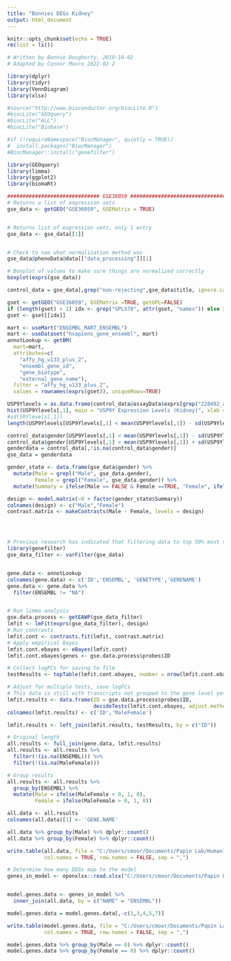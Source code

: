 ---
title: "Bonnies DEGs Kidney"
output: html_document
---

```{r setup, include=FALSE}
knitr::opts_chunk$set(echo = TRUE)
rm(list = ls())
```



```{r load}
# Written by Bonnie Dougherty, 2019-10-02
# Adapted by Connor Moore 2022-02-2

library(dplyr)
library(tidyr)
library(VennDiagram)
library(xlsx)

#source("http://www.bioconductor.org/biocLite.R")
#biocLite("GEOquery")
#biocLite("ALL")
#biocLite("Biobase")

#if (!requireNamespace("BiocManager", quietly = TRUE))
#  install.packages("BiocManager")
#BiocManager::install("genefilter")

library(GEOquery)
library(limma)
library(ggplot2)
library(biomaRt)

############################## GSE36059 #########################################################################
# Returns a list of expression sets
gse_data <- getGEO("GSE36059", GSEMatrix = TRUE)


# Returns list of expression sets, only 1 entry
gse_data <- gse_data[[1]]


# Check to see what normalization method was
gse_data@phenoData@data[["data_processing"]][1]

# Boxplot of values to make sure things are normalized correctly
boxplot(exprs(gse_data))
```

```{r analyze}

control_data = gse_data[,grep("non-rejecting",gse_data$title, ignore.case = T)]

gset <- getGEO("GSE36059", GSEMatrix =TRUE, getGPL=FALSE)
if (length(gset) > 1) idx <- grep("GPL570", attr(gset, "names")) else idx <- 1
gset <- gset[[idx]]

mart <- useMart("ENSEMBL_MART_ENSEMBL")
mart <- useDataset("hsapiens_gene_ensembl", mart)
annotLookup <- getBM(
  mart=mart,
  attributes=c(
    "affy_hg_u133_plus_2",
    "ensembl_gene_id",
    "gene_biotype",
    "external_gene_name"),
  filter = "affy_hg_u133_plus_2",
  values = rownames(exprs(gset)), uniqueRows=TRUE)

USP9Ylevels = as.data.frame(control_data@assayData$exprs[grep("228492_at", rownames(control_data@assayData$exprs)),]) #USP9Y - GENE NAME
hist(USP9Ylevels[,1], main = "USP9Y Expression Levels (Kidney)", xlab = "USP9Y")
#sd(SRYlevels[,1])
length(USP9Ylevels[USP9Ylevels[,1] < mean(USP9Ylevels[,1]) - sd(USP9Ylevels[,1]),])

control_data$gender[USP9Ylevels[,1] < mean(USP9Ylevels[,1]) - sd(USP9Ylevels[,1])] = "Female"
control_data$gender[USP9Ylevels[,1] > mean(USP9Ylevels[,1]) + sd(USP9Ylevels[,1])] = "Male"
genderdata = control_data[,!is.na(control_data$gender)]
gse_data = genderdata
```

```{r real analyze}

gender_state <- data.frame(gse_data$gender) %>% 
  mutate(Male = grepl("Male", gse_data.gender), 
         Female = grepl("Female", gse_data.gender)) %>% 
  mutate(Summary = ifelse(Male == FALSE & Female ==TRUE, "Female", ifelse(Male == TRUE & Female == FALSE, "Male", NA)))

design <- model.matrix(~0 + factor(gender_state$Summary))
colnames(design) <- c("Male","Female")
contrast.matrix <- makeContrasts(Male - Female, levels = design)




# Previous research has indicated that filtering data to top 50% most variable genes increases power
library(genefilter)
gse_data_filter <- varFilter(gse_data)


gene.data <- annotLookup
colnames(gene.data) <- c('ID','ENSEMBL', 'GENETYPE','GENENAME')
gene.data <- gene.data %>% 
  filter(ENSEMBL != "NA")


# Run limma analysis
gse.data.process <- getEAWP(gse_data_filter)
lmfit <- lmFit(exprs(gse_data_filter), design)
# Run contrasts
lmfit.cont <- contrasts.fit(lmfit, contrast.matrix)
# Apply empirical Bayes
lmfit.cont.ebayes <- eBayes(lmfit.cont)
lmfit.cont.ebayes$genes <- gse.data.process$probes$ID

# Collect logFCs for saving to file
testResults <- topTable(lmfit.cont.ebayes, number = nrow(lmfit.cont.ebayes))

# Adjust for multiple tests, save logFCs
# This data is still with transcripts not grouped to the gene level yet
lmfit.results <- data.frame(ID = gse.data.process$probes$ID, 
                            decideTests(lmfit.cont.ebayes, adjust.method = "fdr", p.value = 0.1))
colnames(lmfit.results) <- c('ID','MaleFemale')

lmfit.results <- left_join(lmfit.results, testResults, by = c("ID"))

# Original length
all.results <- full_join(gene.data, lmfit.results)
all.results <- all.results %>% 
  filter(!(is.na(ENSEMBL))) %>%
  filter(!(is.na(MaleFemale)))

# Group results
all.results <- all.results %>% 
  group_by(ENSEMBL) %>% 
  mutate(Male = ifelse(MaleFemale < 0, 1, 0), 
         Female = ifelse(MaleFemale > 0, 1, 0))

all.data <- all.results
colnames(all.data)[1] <- 'GENE.NAME'

all.data %>% group_by(Male) %>% dplyr::count()
all.data %>% group_by(Female) %>% dplyr::count()

write.table(all.data, file = "C:/Users/cmoor/Documents/Papin Lab/Human1/Degs/GSE36059_DEGs.csv", 
            col.names = TRUE, row.names = FALSE, sep = ",")

# Determine how many DEGs map to the model
genes_in_model <- openxlsx::read.xlsx("C:/Users/cmoor/Documents/Papin Lab/Human1/Human-GEM.xlsx", sheet = 4)


model.genes.data <- genes_in_model %>% 
  inner_join(all.data, by = c("NAME" = "ENSEMBL"))

model.genes.data = model.genes.data[,-c(1,3,4,5,7)]

write.table(model.genes.data, file = "C:/Users/cmoor/Documents/Papin Lab/Human1/Degs/Human1_GSE36059_DEGs.csv", 
            col.names = TRUE, row.names = FALSE, sep = ",")

model.genes.data %>% group_by(Male == 0) %>% dplyr::count()
model.genes.data %>% group_by(Female == 0) %>% dplyr::count()
```

